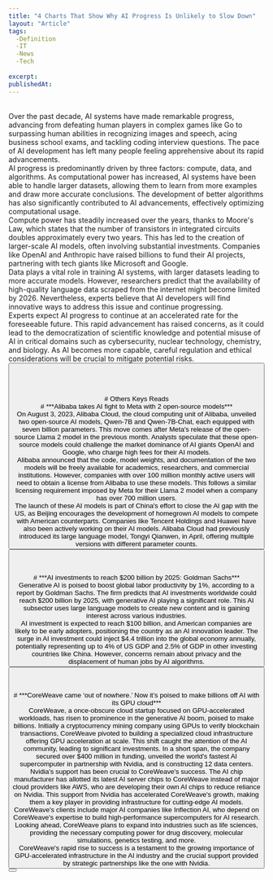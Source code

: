 ```yaml
---
title: "4 Charts That Show Why AI Progress Is Unlikely to Slow Down"
layout: "Article"
tags: 
  -Definition
  -IT
  -News
  -Tech
  
excerpt:
publishedAt:
---
```

<br/>
Over the past decade, AI systems have made remarkable progress, advancing from defeating human players in complex games like Go to surpassing human abilities in recognizing images and speech, acing business school exams, and tackling coding interview questions. The pace of AI development has left many people feeling apprehensive about its rapid advancements.
<br/>
<Image src="/Recent-LLM-benchmarks-over-time-plot.png" alt="" width={600} height={500} />
<br />
AI progress is predominantly driven by three factors: compute, data, and algorithms. As computational power has increased, AI systems have been able to handle larger datasets, allowing them to learn from more examples and draw more accurate conclusions. The development of better algorithms has also significantly contributed to AI advancements, effectively optimizing computational usage.
<br/>
Compute power has steadily increased over the years, thanks to Moore's Law, which states that the number of transistors in integrated circuits doubles approximately every two years. This has led to the creation of larger-scale AI models, often involving substantial investments. Companies like OpenAI and Anthropic have raised billions to fund their AI projects, partnering with tech giants like Microsoft and Google.
<br/>
Data plays a vital role in training AI systems, with larger datasets leading to more accurate models. However, researchers predict that the availability of high-quality language data scraped from the internet might become limited by 2026. Nevertheless, experts believe that AI developers will find innovative ways to address this issue and continue progressing.
<br/>
Experts expect AI progress to continue at an accelerated rate for the foreseeable future. This rapid advancement has raised concerns, as it could lead to the democratization of scientific knowledge and potential misuse of AI in critical domains such as cybersecurity, nuclear technology, chemistry, and biology. As AI becomes more capable, careful regulation and ethical considerations will be crucial to mitigate potential risks.
<br/>
<Button
  address="https://time.com/6300942/ai-progress-charts/"
  text="Source"
/>
<br/>
<br/>
<br/>
<br/>
# Others Keys Reads
<br/>
# ***Alibaba takes AI fight to Meta with 2 open-source models***
<br/>
On August 3, 2023, Alibaba Cloud, the cloud computing unit of Alibaba, unveiled two open-source AI models, Qwen-7B and Qwen-7B-Chat, each equipped with seven billion parameters. This move comes after Meta's release of the open-source Llama 2 model in the previous month. Analysts speculate that these open-source models could challenge the market dominance of AI giants OpenAI and Google, who charge high fees for their AI models.
<br/>
Alibaba announced that the code, model weights, and documentation of the two models will be freely available for academics, researchers, and commercial institutions. However, companies with over 100 million monthly active users will need to obtain a license from Alibaba to use these models. This follows a similar licensing requirement imposed by Meta for their Llama 2 model when a company has over 700 million users.
<br/>
The launch of these AI models is part of China's effort to close the AI gap with the US, as Beijing encourages the development of homegrown AI models to compete with American counterparts. Companies like Tencent Holdings and Huawei have also been actively working on their AI models. Alibaba Cloud had previously introduced its large language model, Tongyi Qianwen, in April, offering multiple versions with different parameter counts.
<br/>
<Button
  address="https://www.newsbytesapp.com/news/science/alibaba-launches-two-open-source-ai-models/story"
  text="Source"
/>
<br/>
<br/>
<br/>
# ***AI investments to reach $200 billion by 2025: Goldman Sachs***
<br/>
Generative AI is poised to boost global labor productivity by 1%, according to a report by Goldman Sachs. The firm predicts that AI investments worldwide could reach $200 billion by 2025, with generative AI playing a significant role. This AI subsector uses large language models to create new content and is gaining interest across various industries.
<br/>
AI investment is expected to reach $100 billion, and American companies are likely to be early adopters, positioning the country as an AI innovation leader. The surge in AI investment could inject $4.4 trillion into the global economy annually, potentially representing up to 4% of US GDP and 2.5% of GDP in other investing countries like China. However, concerns remain about privacy and the displacement of human jobs by AI algorithms.
<br/>
<Button
  address="https://www.newsbytesapp.com/news/science/ai-investment-to-reach-200bn-by-2025/story"
  text="Source"
/>
<br/>
<br/>
<br/>
# ***CoreWeave came ‘out of nowhere.’ Now it’s poised to make billions off AI with its GPU cloud***
<br/>
CoreWeave, a once-obscure cloud startup focused on GPU-accelerated workloads, has risen to prominence in the generative AI boom, poised to make billions. Initially a cryptocurrency mining company using GPUs to verify blockchain transactions, CoreWeave pivoted to building a specialized cloud infrastructure offering GPU acceleration at scale. This shift caught the attention of the AI community, leading to significant investments. In a short span, the company secured over $400 million in funding, unveiled the world's fastest AI supercomputer in partnership with Nvidia, and is constructing 12 data centers.
<br/>
Nvidia's support has been crucial to CoreWeave's success. The AI chip manufacturer has allotted its latest AI server chips to CoreWeave instead of major cloud providers like AWS, who are developing their own AI chips to reduce reliance on Nvidia. This support from Nvidia has accelerated CoreWeave's growth, making them a key player in providing infrastructure for cutting-edge AI models.
<br/>
CoreWeave's clients include major AI companies like Inflection AI, who depend on CoreWeave's expertise to build high-performance supercomputers for AI research. Looking ahead, CoreWeave plans to expand into industries such as life sciences, providing the necessary computing power for drug discovery, molecular simulations, genetics testing, and more.
<br/>
CoreWeave's rapid rise to success is a testament to the growing importance of GPU-accelerated infrastructure in the AI industry and the crucial support provided by strategic partnerships like the one with Nvidia.
<br/>
<Button
  address="https://venturebeat.com/ai/coreweave-came-out-of-nowhere-now-its-poised-to-make-billions-off-of-ai-with-its-gpu-cloud/"
  text="Source"
/>

